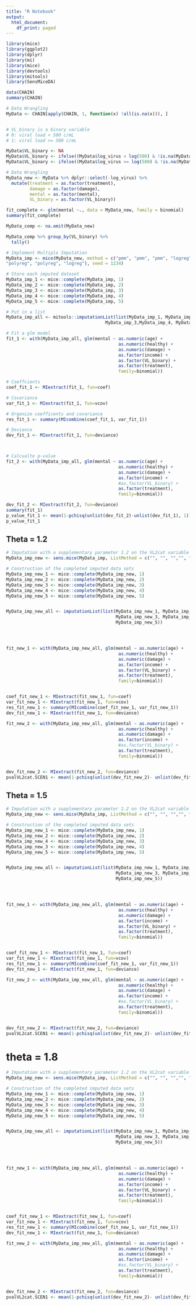 ---
title: "R Notebook"
output:
  html_document:
    df_print: paged
---

```{r libraries, message = FALSE,warning=FALSE}
library(mice)
library(ggplot2)
library(dplyr)
library(mi)
library(mice)
library(devtools)
library(mitools)
library(SensMiceDA)
```


```{r Load Data}
data(CHAIN)
summary(CHAIN)
```



```{r Data Wrangling}
# Data Wrangling
MyData <- CHAIN[apply(CHAIN, 1, function(x) !all(is.na(x))), ]


# VL_binary is a binary variable 
# 0: viral load < 500 c/mL 
# 1: viral load >= 500 c/mL

MyData$VL_binary <- NA
MyData$VL_binary <- ifelse((MyData$log_virus < log(500) & !is.na(MyData$log_virus)),0, MyData$VL_binary)
MyData$VL_binary <- ifelse((MyData$log_virus >= log(500) & !is.na(MyData$log_virus)),1, MyData$VL_binary)

# Data Wrangling
MyData_new <- MyData %>% dplyr::select(-log_virus) %>%
  mutate(treatment = as.factor(treatment),
         damage = as.factor(damage),
         mental = as.factor(mental),
         VL_binary = as.factor(VL_binary))
```


```{r Compltete Case analysis}
fit_complete <- glm(mental ~., data = MyData_new, family = binomial)
summary(fit_complete)

MyData_comp <- na.omit(MyData_new)

MyData_comp %>% group_by(VL_binary) %>%
  tally()
```



```{r Multiple Imputation (MAR)}
# Implement Multiple Imputation
MyData_imp <- mice(MyData_new, method = c("pmm", "pmm", "pmm", "logreg",
"polyreg", "polyreg", "logreg"), seed = 1234)

# Store each imputed dataset
MyData_imp_1 <- mice::complete(MyData_imp, 1)
MyData_imp_2 <- mice::complete(MyData_imp, 2)
MyData_imp_3 <- mice::complete(MyData_imp, 3)
MyData_imp_4 <- mice::complete(MyData_imp, 4)
MyData_imp_5 <- mice::complete(MyData_imp, 5)

# Put in a list
MyData_imp_all <- mitools::imputationList(list(MyData_imp_1, MyData_imp_2,
                                      MyData_imp_3,MyData_imp_4, MyData_imp_5))
```


```{r Fit a glm model}
# Fit a glm model
fit_1 <- with(MyData_imp_all, glm(mental ~ as.numeric(age) +
                                           as.numeric(healthy) + 
                                           as.numeric(damage) + 
                                           as.factor(income) + 
                                           as.factor(VL_binary) +
                                           as.factor(treatment), 
                                           family=binomial))

# Coeffcients
coef_fit_1 <- MIextract(fit_1, fun=coef)

# Covariance
var_fit_1 <- MIextract(fit_1, fun=vcov)

# Organize coefficents and covariance
res_fit_1 <- summary(MIcombine(coef_fit_1, var_fit_1))

# Deviance
dev_fit_1 <- MIextract(fit_1, fun=deviance)



# Calcualte p-value
fit_2 <- with(MyData_imp_all, glm(mental ~ as.numeric(age) +
                                           as.numeric(healthy) + 
                                           as.numeric(damage) + 
                                           as.factor(income) + 
                                           #as.factor(VL_binary) +
                                           as.factor(treatment), 
                                           family=binomial))

dev_fit_2 <- MIextract(fit_2, fun=deviance)
summary(fit_1)
p_value_fit_1 <- mean(1-pchisq(unlist(dev_fit_2)-unlist(dev_fit_1), 1))
p_value_fit_1

```

## Theta = 1.2
```{r}
# Imputation with a supplementary parameter 1.2 on the VL2cat variable
MyData_imp_new <- sens.mice(MyData_imp, ListMethod = c("", "", "","", "", "", "MyFunc"), SupPar = c(1.2))

# Construction of the completed imputed data sets
MyData_imp_new_1 <- mice::complete(MyData_imp_new, 1)
MyData_imp_new_2 <- mice::complete(MyData_imp_new, 2)
MyData_imp_new_3 <- mice::complete(MyData_imp_new, 3)
MyData_imp_new_4 <- mice::complete(MyData_imp_new, 4)
MyData_imp_new_5 <- mice::complete(MyData_imp_new, 5)


MyData_imp_new_all <- imputationList(list(MyData_imp_new_1, MyData_imp_new_2,
                                          MyData_imp_new_3, MyData_imp_new_4, 
                                          MyData_imp_new_5))




fit_new_1 <- with(MyData_imp_new_all, glm(mental ~ as.numeric(age) +
                                           as.numeric(healthy) + 
                                           as.numeric(damage) + 
                                           as.factor(income) + 
                                           as.factor(VL_binary) +
                                           as.factor(treatment), 
                                           family=binomial))


coef_fit_new_1 <- MIextract(fit_new_1, fun=coef)
var_fit_new_1 <- MIextract(fit_new_1, fun=vcov)
res_fit_new_1 <- summary(MIcombine(coef_fit_new_1, var_fit_new_1))
dev_fit_new_1 <- MIextract(fit_new_1, fun=deviance)

fit_new_2 <- with(MyData_imp_new_all, glm(mental ~ as.numeric(age) +
                                           as.numeric(healthy) + 
                                           as.numeric(damage) + 
                                           as.factor(income) + 
                                           #as.factor(VL_binary) +
                                           as.factor(treatment), 
                                           family=binomial))


dev_fit_new_2 <- MIextract(fit_new_2, fun=deviance)
pvalVL2cat.SCEN1 <- mean(1-pchisq(unlist(dev_fit_new_2)- unlist(dev_fit_new_1), 1))
```




## Theta = 1.5
```{r}
# Imputation with a supplementary parameter 1.2 on the VL2cat variable
MyData_imp_new <- sens.mice(MyData_imp, ListMethod = c("", "", "","", "", "", "MyFunc"), SupPar = c(1.5))

# Construction of the completed imputed data sets
MyData_imp_new_1 <- mice::complete(MyData_imp_new, 1)
MyData_imp_new_2 <- mice::complete(MyData_imp_new, 2)
MyData_imp_new_4 <- mice::complete(MyData_imp_new, 3)
MyData_imp_new_3 <- mice::complete(MyData_imp_new, 4)
MyData_imp_new_5 <- mice::complete(MyData_imp_new, 5)


MyData_imp_new_all <- imputationList(list(MyData_imp_new_1, MyData_imp_new_2,
                                          MyData_imp_new_3, MyData_imp_new_4, 
                                          MyData_imp_new_5))




fit_new_1 <- with(MyData_imp_new_all, glm(mental ~ as.numeric(age) +
                                           as.numeric(healthy) + 
                                           as.numeric(damage) + 
                                           as.factor(income) + 
                                           as.factor(VL_binary) +
                                           as.factor(treatment), 
                                           family=binomial))


coef_fit_new_1 <- MIextract(fit_new_1, fun=coef)
var_fit_new_1 <- MIextract(fit_new_1, fun=vcov)
res_fit_new_1 <- summary(MIcombine(coef_fit_new_1, var_fit_new_1))
dev_fit_new_1 <- MIextract(fit_new_1, fun=deviance)

fit_new_2 <- with(MyData_imp_new_all, glm(mental ~ as.numeric(age) +
                                           as.numeric(healthy) + 
                                           as.numeric(damage) + 
                                           as.factor(income) + 
                                           #as.factor(VL_binary) +
                                           as.factor(treatment), 
                                           family=binomial))


dev_fit_new_2 <- MIextract(fit_new_2, fun=deviance)
pvalVL2cat.SCEN1 <- mean(1-pchisq(unlist(dev_fit_new_2)- unlist(dev_fit_new_1), 1))
```


# theta = 1.8
```{r}
# Imputation with a supplementary parameter 1.2 on the VL2cat variable
MyData_imp_new <- sens.mice(MyData_imp, ListMethod = c("", "", "","", "", "", "MyFunc"), SupPar = c(1.8))

# Construction of the completed imputed data sets
MyData_imp_new_1 <- mice::complete(MyData_imp_new, 1)
MyData_imp_new_2 <- mice::complete(MyData_imp_new, 2)
MyData_imp_new_3 <- mice::complete(MyData_imp_new, 3)
MyData_imp_new_4 <- mice::complete(MyData_imp_new, 4)
MyData_imp_new_5 <- mice::complete(MyData_imp_new, 5)


MyData_imp_new_all <- imputationList(list(MyData_imp_new_1, MyData_imp_new_2,
                                          MyData_imp_new_3, MyData_imp_new_4, 
                                          MyData_imp_new_5))




fit_new_1 <- with(MyData_imp_new_all, glm(mental ~ as.numeric(age) +
                                           as.numeric(healthy) + 
                                           as.numeric(damage) + 
                                           as.factor(income) + 
                                           as.factor(VL_binary) +
                                           as.factor(treatment), 
                                           family=binomial))


coef_fit_new_1 <- MIextract(fit_new_1, fun=coef)
var_fit_new_1 <- MIextract(fit_new_1, fun=vcov)
res_fit_new_1 <- summary(MIcombine(coef_fit_new_1, var_fit_new_1))
dev_fit_new_1 <- MIextract(fit_new_1, fun=deviance)

fit_new_2 <- with(MyData_imp_new_all, glm(mental ~ as.numeric(age) +
                                           as.numeric(healthy) + 
                                           as.numeric(damage) + 
                                           as.factor(income) + 
                                           #as.factor(VL_binary) +
                                           as.factor(treatment), 
                                           family=binomial))


dev_fit_new_2 <- MIextract(fit_new_2, fun=deviance)
pvalVL2cat.SCEN1 <- mean(1-pchisq(unlist(dev_fit_new_2)- unlist(dev_fit_new_1), 1))
```

